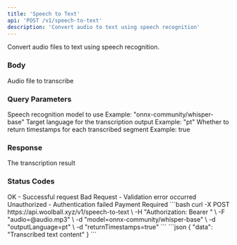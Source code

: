 ```yaml
---
title: 'Speech to Text'
api: 'POST /v1/speech-to-text'
description: 'Convert audio to text using speech recognition'
---
```


Convert audio files to text using speech recognition.

### Body

<ParamField body="audio" type="string" format="binary" required>
  Audio file to transcribe
</ParamField>

### Query Parameters

<ParamField query="model" type="string">
  Speech recognition model to use
  Example: "onnx-community/whisper-base"
</ParamField>

<ParamField query="outputLanguage" type="string">
  Target language for the transcription output
  Example: "pt"
</ParamField>

<ParamField query="returnTimestamps" type="boolean">
  Whether to return timestamps for each transcribed segment
  Example: true
</ParamField>

### Response

<ResponseField name="data" type="string">
  The transcription result
</ResponseField>

### Status Codes

<ResponseField name="200" type="object">
  OK - Successful request
</ResponseField>

<ResponseField name="400" type="object">
  Bad Request - Validation error occurred
</ResponseField>

<ResponseField name="401" type="object">
  Unauthorized - Authentication failed
</ResponseField>

<ResponseField name="402" type="object">
  Payment Required
</ResponseField>

<RequestExample>
```bash
curl -X POST https://api.woolball.xyz/v1/speech-to-text \
  -H "Authorization: Bearer <YOUR_API_KEY>" \
  -F "audio=@audio.mp3" \
  -d "model=onnx-community/whisper-base" \
  -d "outputLanguage=pt" \
  -d "returnTimestamps=true"
```
</RequestExample>

<ResponseExample>
```json
{
  "data": "Transcribed text content"
}
```
</ResponseExample>
